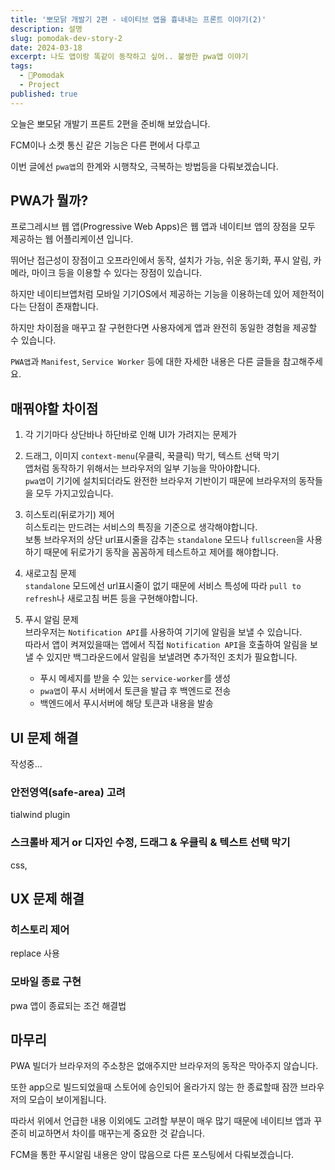 ```yaml
---
title: '뽀모닭 개발기 2편 - 네이티브 앱을 흉내내는 프론트 이야기(2)'
description: 설명
slug: pomodak-dev-story-2
date: 2024-03-18
excerpt: 나도 앱이랑 똑같이 동작하고 싶어.. 불쌍한 pwa앱 이야기
tags:
  - 🐥Pomodak
  - Project
published: true
---
```


오늘은 뽀모닭 개발기 프론트 2편을 준비해 보았습니다.

FCM이나 소켓 통신 같은 기능은 다른 편에서 다루고

이번 글에선 `pwa앱`의 한계와 시행착오, 극복하는 방법등을 다뤄보겠습니다.

## PWA가 뭘까?

프로그레시브 웹 앱(Progressive Web Apps)은 웹 앱과 네이티브 앱의 장점을 모두 제공하는 웹 어플리케이션 입니다.

뛰어난 접근성이 장점이고 오프라인에서 동작, 설치가 가능, 쉬운 동기화, 푸시 알림, 카메라, 마이크 등을 이용할 수 있다는 장점이 있습니다.

하지만 네이티브앱처럼 모바일 기기OS에서 제공하는 기능을 이용하는데 있어 제한적이다는 단점이 존재합니다.

하지만 차이점을 매꾸고 잘 구현한다면 사용자에게 앱과 완전히 동일한 경험을 제공할 수 있습니다.

`PWA앱`과 `Manifest`, `Service Worker` 등에 대한 자세한 내용은 다른 글들을 참고해주세요.

## 매꿔야할 차이점

1. 각 기기마다 상단바나 하단바로 인해 UI가 가려지는 문제가

2. 드래그, 이미지 `context-menu`(우클릭, 꾹클릭) 막기, 텍스트 선택 막기  
   앱처럼 동작하기 위해서는 브라우저의 일부 기능을 막아야합니다.  
   `pwa앱`이 기기에 설치되더라도 완전한 브라우저 기반이기 때문에 브라우저의 동작들을 모두 가지고있습니다.

3. 히스토리(뒤로가기) 제어  
   히스토리는 만드려는 서비스의 특징을 기준으로 생각해야합니다.  
   보통 브라우저의 상단 url표시줄을 감추는 `standalone` 모드나 `fullscreen`을 사용하기 때문에 뒤로가기 동작을 꼼꼼하게 테스트하고 제어를 해야합니다.

4. 새로고침 문제  
   `standalone` 모드에선 url표시줄이 없기 때문에 서비스 특성에 따라 `pull to refresh`나 새로고침 버튼 등을 구현해야합니다.

5. 푸시 알림 문제  
    브라우저는 `Notification API`를 사용하여 기기에 알림을 보낼 수 있습니다.  
    따라서 앱이 켜져있을때는 앱에서 직접 `Notification API`을 호출하여 알림을 보낼 수 있지만 백그라운드에서 알림을 보낼려면 추가적인 조치가 필요합니다.
   - 푸시 메세지를 받을 수 있는 `service-worker`를 생성
   - `pwa앱`이 푸시 서버에서 토큰을 발급 후 백엔드로 전송
   - 백엔드에서 푸시서버에 해당 토큰과 내용을 발송

## UI 문제 해결

작성중...

### 안전영역(safe-area) 고려

tialwind plugin

### 스크롤바 제거 or 디자인 수정, 드래그 & 우클릭 & 텍스트 선택 막기

css, <head/>

## UX 문제 해결

### 히스토리 제어

replace 사용

### 모바일 종료 구현

pwa 앱이 종료되는 조건
해결법

## 마무리

PWA 빌더가 브라우저의 주소창은 없애주지만 브라우저의 동작은 막아주지 않습니다.

또한 app으로 빌드되었을때 스토어에 승인되어 올라가지 않는 한 종료할때 잠깐 브라우저의 모습이 보이게됩니다.

따라서 위에서 언급한 내용 이외에도 고려할 부분이 매우 많기 때문에 네이티브 앱과 꾸준히 비교하면서 차이를 매꾸는게 중요한 것 같습니다.

FCM을 통한 푸시알림 내용은 양이 많음으로 다른 포스팅에서 다뤄보겠습니다.
